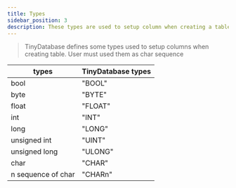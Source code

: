 ```yaml
---
title: Types
sidebar_position: 3
description: These types are used to setup column when creating a table
---
```


> TinyDatabase defines some types used to setup columns when creating table.
User must used them as char sequence

| types   			 | 	TinyDatabase types| 
|--------------------|--------------------| 
| bool               |  "BOOL"  		  |			
| byte				 |	"BYTE"		  	  |	
| float				 |	"FLOAT" 		  |	
| int				 |	"INT" 		  	  |	
| long				 |  "LONG"		  	  |	
| unsigned int		 |  "UINT"		  	  |	
| unsigned long      |  "ULONG"		  	  |	
| char				 |  "CHAR"		  	  |	
| n sequence of char |  "CHARn"		  	  |	
